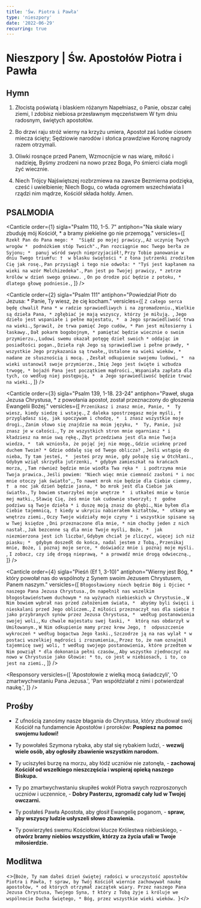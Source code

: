 ```yaml
---
title: 'Św. Piotra i Pawła'
type: 'nieszpory'
date: '2022-06-29'
recurring: true
---
```


# Nieszpory | Św. Apostołów Piotra i Pawła

<OpeningVersicle />

## Hymn

1.  Złocistą poświatą i blaskiem różanym
    Napełniasz, o Panie, obszar całej ziemi,
    I zdobisz niebiosa przesławnym męczeństwem
    W tym dniu radosnym, świętych apostołów.

2.  Bo drzwi raju stróż wierny na krzyżu umiera,
    Apostoł zaś ludów ciosem miecza ścięty;
    Sędziowie narodów i słońca prawdziwe
    Koronę nagrody razem otrzymali.

3.  Oliwki rosnące przed Panem,
    Wzmocnijcie w nas wiarę, miłość i nadzieję,
    Byśmy zrodzeni na nowo przez Boga,
    Po śmierci ciała mogli żyć wiecznie.

4.  Niech Trójcy Najświętszej rozbrzmiewa na zawsze
    Bezmierna podzięka, cześć i uwielbienie;
    Niech Bogu, co włada ogromem wszechświata
    I rządzi nim mądrze, Kościół składa hołdy. Amen.

## PSALMODIA

<Canticle
  order={1}
  sigla="Psalm 110, 1-5. 7"
  antiphon="Na skale wiary zbuduję mój Kościół, * a bramy piekielne go nie przemogą."
  versicles={[
    `Rzekł Pan do Pana mego: * 
"Siądź po mojej prawicy,`,
    `Aż uczynię Twych wrogów * 
podnóżkiem stóp Twoich".`,
    `Pan rozciągnie moc Twego berła ze Syjonu; * 
panuj wśród swych nieprzyjaciół!`,
    `Przy Tobie panowanie w dniu Twego triumfu: † 
w blasku świętości *
z łona jutrzenki zrodziłem Cię jak rosę.`,
    `Pan przysiągł i tego nie odwoła: *
"Tyś jest kapłanem na wieki na wzór Melchizedeka".`,
    `Pan jest po Twojej prawicy, *
zetrze królów w dzień swego gniewu. `,
    `On po drodze pić będzie z potoku, * 
dlatego głowę podniesie.`,
  ]}
/>

<Canticle
  order={2}
  sigla="Psalm 111"
  antiphon="Powiedział Piotr do Jezusa: * Panie, Ty wiesz, że cię kocham."
  versicles={[
    `Z całego serca będę chwalił Pana *
w radzie sprawiedliwych i na zgromadzeniu.`,
    `Wielkie są dzieła Pana, *
zgłębiać je mają wszyscy, którzy je miłują. `,
    `Jego dzieło jest wspaniałe i pełne majestatu, * 
a Jego sprawiedliwość trwa na wieki.`,
    `Sprawił, że trwa pamięć Jego cudów, *
Pan jest miłosierny i łaskawy.`,
    `Dał pokarm bogobojnym, *
pamiętać będzie wiecznie o swoim przymierzu.`,
    `Ludowi swemu okazał potęgę dzieł swoich *
oddając im posiadłości pogan.`,
    `Dzieła rąk Jego są sprawiedliwe i pełne prawdy, * 
wszystkie Jego przykazania są trwałe,`,
    `Ustalone na wieki wieków, *
nadane ze słusznością i mocą. `,
    `Zesłał odkupienie swojemu ludowi, * 
na wieki ustanowił swoje przymierze.`,
    `Imię Jego jest święte i wzbudza trwogę, *
bojaźń Pana jest początkiem mądrości.`,
    `Wspaniała zapłata dla tych, co według niej postępują, * 
a Jego sprawiedliwość będzie trwać na wieki.`,
  ]}
/>

<Canticle
  order={3}
  sigla="Psalm 139, 1-18. 23-24"
  antiphon="Paweł, sługa Jezusa Chrystusa, * z powołania apostoł, został przeznaczony do głoszenia Ewangelii Bożej."
  versicles={[
    `Przenikasz i znasz mnie, Panie, * 
Ty wiesz, kiedy siedzę i wstaję.`,
    `Z daleka spostrzegasz moje myśli, † 
przyglądasz się, jak spoczywam i chodzę, * 
i znasz wszystkie moje drogi.`,
    `Zanim słowo się znajdzie na moim języku, * 
Ty, Panie, już znasz je w całości.`,
    `Ty ze wszystkich stron mnie ogarniasz *
i kładziesz na mnie swą rękę.`,
    `Zbyt przedziwna jest dla mnie Twoja wiedza, * 
tak wzniosła, że pojąć jej nie mogę.`,
    `Gdzie ucieknę przed duchem Twoim? *
Gdzie oddalę się od Twego oblicza? `,
    `Jeśli wstąpię do nieba, Ty tam jesteś, * 
jesteś przy mnie, gdy położę się w Otchłani.`,
    `Gdybym wziął skrzydła jutrzenki, *
gdybym zamieszkał na krańcach morza, `,
    `Tam również będzie mnie wiodła Twa ręka * 
i podtrzyma mnie Twoja prawica.`,
    `Jeśli powiem: "Niech więc mnie ciemność zasłoni *
i noc mnie otoczy jak światło",`,
    `To nawet mrok nie będzie dla Ciebie ciemny, † 
a noc jak dzień będzie jasna, *
bo mrok jest dla Ciebie jak światło.`,
    `Ty bowiem stworzyłeś moje wnętrze * 
i utkałeś mnie w łonie mej matki.`,
    `Sławię Cię, żeś mnie tak cudownie stworzył; † 
godne podziwu są Twoje dzieła *
i duszę moją znasz do głębi.`,
    `Nie byłem dla Ciebie tajemnicą, †
kiedy w ukryciu nabierałem kształtów, * 
utkany we wnętrzu ziemi.`,
    `Oczy Twoje widziały moje czyny *
i wszystkie spisane są w Twej księdze `,
    `Dni przeznaczone dla mnie, *
nim choćby jeden z nich nastał.`,
    `Jak bezcenne są dla mnie Twoje myśli, Boże, * 
jak niezmierzona jest ich liczba!`,
    `Gdybym chciał je zliczyć, więcej ich niż piasku; * 
gdybym doszedł do końca, nadal jestem z Tobą.`,
    `Przenikaj mnie, Boże, i poznaj moje serce, *
doświadcz mnie i poznaj moje myśli. `,
    `I zobacz, czy idę drogą nieprawą, *
a prowadź mnie drogą odwieczną.`,
  ]}
/>

<Canticle
  order={4}
  sigla="Pieśń (Ef 1, 3-10)"
  antiphon="Wierny jest Bóg, * który powołał nas do wspólnoty z Synem swoim Jezusem Chrystusem, Panem naszym."
  versicles={[
    `Błogosławiony niech będzie Bóg i Ojciec * 
naszego Pana Jezusa Chrystusa.`,
    `On napełnił nas wszelkim błogosławieństwem duchowym *
na wyżynach niebieskich w Chrystusie.`,
    `W Nim bowiem wybrał nas przed założeniem świata, * 
abyśmy byli święci i nieskalani przed Jego obliczem.`,
    `Z miłości przeznaczył nas dla siebie †
jako przybranych synów przez Jezusa Chrystusa, * 
według postanowienia swojej woli,`,
    `Ku chwale majestatu swej łaski, * 
którą nas obdarzył w Umiłowanym.`,
    `W Nim odkupienie mamy przez krew Jego, † 
odpuszczenie wykroczeń *
według bogactwa Jego łaski.`,
    `Szczodrze ją na nas wylał *
w postaci wszelkiej mądrości i zrozumienia,`,
    `Przez to, że nam oznajmił tajemnicę swej woli, †
według swojego postanowienia, które przedtem w Nim powziął *
dla dokonania pełni czasów,`,
    `Aby wszystko zjednoczyć na nowo w Chrystusie jako Głowie: *
to, co jest w niebiosach, i to, co jest na ziemi.`,
  ]}
/>

<Passage
  sigla="1 Kor 15, 3-5. 8"
  passage="Przekazałem wam na początku to, co przejąłem: że Chrystus umarł - zgodnie z Pismem - za nasze grzechy, że został pogrzebany, że zmartwychwstał trzeciego dnia zgodnie z Pismem; i że ukazał się Kefasowi, a potem Dwunastu, w końcu ukazał się także i mnie."
/>

<Responsory
  versicles={[
    'Apostołowie z wielką mocą świadczyli',
    'O zmartwychwstaniu Pana Jezusa.',
    'Pan współdziałał z nimi i potwierdzał naukę.',
  ]}
/>

<Magnificat antiphon="Dzisiaj Szymon Piotr został ukrzyżowany, * alleluja. Dzisiaj apostoł Paweł, światłość ludów ziemi, mieczem został ścięty / i dla imienia Chrystusa otrzymał koronę męczeństwa, alleluja." />

## Prośby

- Z ufnością zanośmy nasze błagania do Chrystusa, który zbudował swój Kościół na fundamencie Apostołów i proroków: **Pospiesz na pomoc swojemu ludowi!**

- Ty powołałeś Szymona rybaka, aby stał się rybakiem ludzi, - **wezwij wiele osób, aby ogłosiły zbawienie wszystkim narodom.**

- Ty uciszyłeś burzę na morzu, aby łódź uczniów nie zatonęła, - **zachowaj Kościół od wszelkiego nieszczęścia i wspieraj opieką naszego Biskupa.**

- Ty po zmartwychwstaniu skupiłeś wokół Piotra swych rozproszonych uczniów i uczennice, - **Dobry Pasterzu, zgromadź cały lud w Twojej owczarni.**

- Ty posłałeś Pawła Apostoła, aby głosił Ewangelię poganom, - **spraw, aby wszyscy ludzie usłyszeli słowo zbawienia.**

- Ty powierzyłeś swemu Kościołowi klucze Królestwa niebieskiego, - **otwórz bramy niebios wszystkim, którzy za życia ufali w Twoje miłosierdzie.**

<CustomIntercessions />

<KyrieEleison />

<LordsPrayer />

## Modlitwa

<>{`Boże, Ty nam dałeś dzień świętej radości w uroczystość apostołów Piotra i Pawła, † spraw, by Twój Kościół wiernie zachowywał naukę apostołów, * od których otrzymał zaczątek wiary. Przez naszego Pana Jezusa Chrystusa, Twojego Syna, † który z Tobą żyje i króluje we wspólnocie Ducha Świętego, * Bóg, przez wszystkie wieki wieków. `}</>

<Amen />

<BlessingAndConcludingVersicle />

<SalveRegina />
